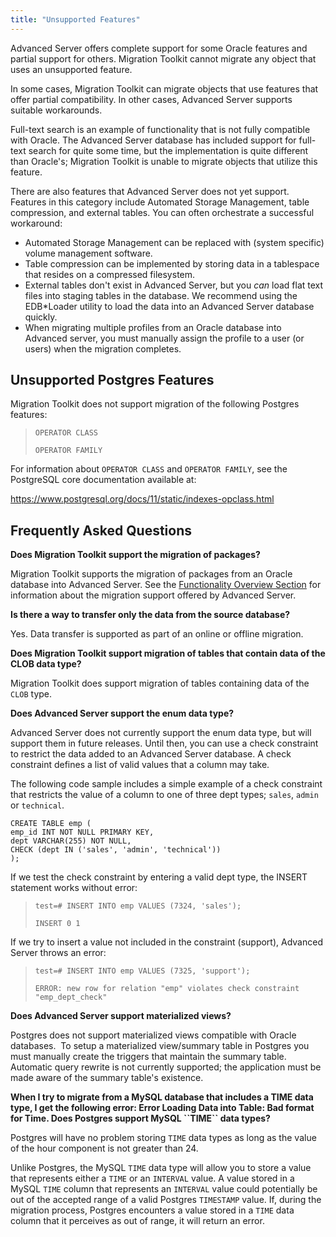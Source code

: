 ```yaml
---
title: "Unsupported Features"
---
```


<div id="unsupported_features" class="registered_link"></div>

Advanced Server offers complete support for some Oracle features and partial support for others. Migration Toolkit cannot migrate any object that uses an unsupported feature.

In some cases, Migration Toolkit can migrate objects that use features that offer partial compatibility. In other cases, Advanced Server supports suitable workarounds.

Full-text search is an example of functionality that is not fully compatible with Oracle. The Advanced Server database has included support for full-text search for quite some time, but the implementation is quite different than Oracle's; Migration Toolkit is unable to migrate objects that utilize this feature.

There are also features that Advanced Server does not yet support. Features in this category include Automated Storage Management, table compression, and external tables. You can often orchestrate a successful workaround:

-   Automated Storage Management can be replaced with (system specific) volume management software.
-   Table compression can be implemented by storing data in a tablespace that resides on a compressed filesystem.
-   External tables don't exist in Advanced Server, but you *can* load flat text files into staging tables in the database. We recommend using the EDB\*Loader utility to load the data into an Advanced Server database quickly.
-   When migrating multiple profiles from an Oracle database into Advanced server, you must manually assign the profile to a user (or users) when the migration completes.

<div id="unsupported_pg_features" class="registered_link"></div>

## Unsupported Postgres Features

Migration Toolkit does not support migration of the following Postgres features:

> `OPERATOR CLASS`
>
> `OPERATOR FAMILY`

For information about `OPERATOR CLASS` and `OPERATOR FAMILY`, see the PostgreSQL core documentation available at:

<https://www.postgresql.org/docs/11/static/indexes-opclass.html>

<div id="faq" class="registered_link"></div>

## Frequently Asked Questions

**Does Migration Toolkit support the migration of packages?**

Migration Toolkit supports the migration of packages from an Oracle database into Advanced Server. See the [Functionality Overview Section](04_functionality_overview/#functionality_overview) for information about the migration support offered by Advanced Server.

**Is there a way to transfer only the data from the source database?**

Yes. Data transfer is supported as part of an online or offline migration.

**Does Migration Toolkit support migration of tables that contain data of the CLOB data type?**

Migration Toolkit does support migration of tables containing data of the `CLOB` type.

**Does Advanced Server support the enum data type?**

Advanced Server does not currently support the enum data type, but will support them in future releases. Until then, you can use a check constraint to restrict the data added to an Advanced Server database. A check constraint defines a list of valid values that a column may take.

The following code sample includes a simple example of a check constraint that restricts the value of a column to one of three dept types; `sales`, `admin` or `technical`.

```
CREATE TABLE emp (
emp_id INT NOT NULL PRIMARY KEY,
dept VARCHAR(255) NOT NULL, 
CHECK (dept IN ('sales', 'admin', 'technical'))
);
```

If we test the check constraint by entering a valid dept type, the INSERT statement works without error:

> `test=# INSERT INTO emp VALUES (7324, 'sales');`
>
> `INSERT 0 1`

If we try to insert a value not included in the constraint (support), Advanced Server throws an error:

> `test=# INSERT INTO emp VALUES (7325, 'support');`
>
> `ERROR: new row for relation "emp" violates check constraint "emp_dept_check"`

**Does Advanced Server support materialized views?**

Postgres does not support materialized views compatible with Oracle databases.  To setup a materialized view/summary table in Postgres you must manually create the triggers that maintain the summary table.  Automatic query rewrite is not currently supported; the application must be made aware of the summary table's existence.

**When I try to migrate from a MySQL database that includes a TIME data type, I get the following error: Error Loading Data into Table: Bad format for Time. Does Postgres support MySQL \`\`TIME\`\` data types?**

Postgres will have no problem storing `TIME` data types as long as the value of the hour component is not greater than 24.

Unlike Postgres, the MySQL `TIME` data type will allow you to store a value that represents either a `TIME` or an `INTERVAL` value. A value stored in a MySQL `TIME` column that represents an `INTERVAL` value could potentially be out of the accepted range of a valid Postgres `TIMESTAMP` value. If, during the migration process, Postgres encounters a value stored in a `TIME` data column that it perceives as out of range, it will return an error.
